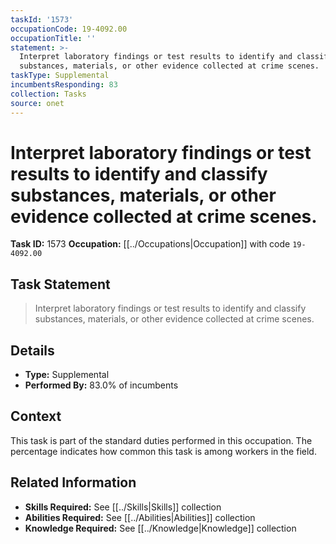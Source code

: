 ```yaml
---
taskId: '1573'
occupationCode: 19-4092.00
occupationTitle: ''
statement: >-
  Interpret laboratory findings or test results to identify and classify
  substances, materials, or other evidence collected at crime scenes.
taskType: Supplemental
incumbentsResponding: 83
collection: Tasks
source: onet
---
```

# Interpret laboratory findings or test results to identify and classify substances, materials, or other evidence collected at crime scenes.

**Task ID:** 1573
**Occupation:** [[../Occupations|Occupation]] with code `19-4092.00`

## Task Statement

> Interpret laboratory findings or test results to identify and classify substances, materials, or other evidence collected at crime scenes.

## Details

- **Type:** Supplemental
- **Performed By:** 83.0% of incumbents

## Context

This task is part of the standard duties performed in this occupation. The percentage indicates how common this task is among workers in the field.

## Related Information

- **Skills Required:** See [[../Skills|Skills]] collection
- **Abilities Required:** See [[../Abilities|Abilities]] collection
- **Knowledge Required:** See [[../Knowledge|Knowledge]] collection
